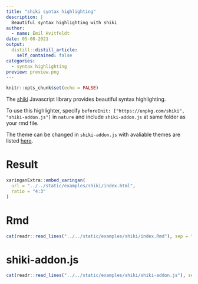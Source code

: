 ```yaml
---
title: "shiki syntax highlighting"
description: |
  Beautiful syntax highlighting with shiki
author:
  - name: Emil Hvitfeldt
date: 05-08-2021
output:
  distill::distill_article:
    self_contained: false
categories:
  - syntax highlighting
preview: preview.png
---
```


```r
knitr::opts_chunk$set(echo = FALSE)
```

The [shiki](https://github.com/shikijs/shiki) Javascript library provides beautiful syntax highlighting.

To use this highlighter, specify `beforeInit: ["https://unpkg.com/shiki", "shiki-addon.js"]` in `nature` and include `shiki-addon.js` at same folder as your rmd file.

The theme can be changed in `shiki-addon.js` with avaliable themes are listed [here](https://github.com/shikijs/shiki/blob/master/docs/themes.md#all-themes).

# Result

```r
xaringanExtra::embed_xaringan(
  url = "../../static/examples/shiki/index.html", 
  ratio = "4:3"
)
```

# Rmd

```r
cat(readr::read_lines("../../static/examples/shiki/index.Rmd"), sep = "\n")
```

# shiki-addon.js

```r
cat(readr::read_lines("../../static/examples/shiki/shiki-addon.js"), sep = "\n")
```
